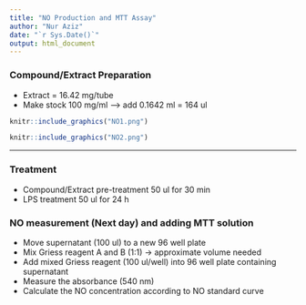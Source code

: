 ```yaml
---
title: "NO Production and MTT Assay"
author: "Nur Aziz"
date: "`r Sys.Date()`"
output: html_document
---
```


### Compound/Extract Preparation
* Extract = 16.42 mg/tube 
* Make stock 100 mg/ml --> add 0.1642 ml = 164 ul

```r
knitr::include_graphics("NO1.png")

```

```r
knitr::include_graphics("NO2.png")

```


---
### Treatment
* Compound/Extract pre-treatment 50 ul for 30 min
* LPS treatment 50 ul for 24 h

### NO measurement (Next day) and adding MTT solution
* Move supernatant (100 ul) to a new 96 well plate 
* Mix Griess reagent A and B (1:1) -> approximate volume needed
* Add mixed Griess reagent (100 ul/well) into 96 well plate containing supernatant
* Measure the absorbance (540 nm)
* Calculate the NO concentration according to NO standard curve